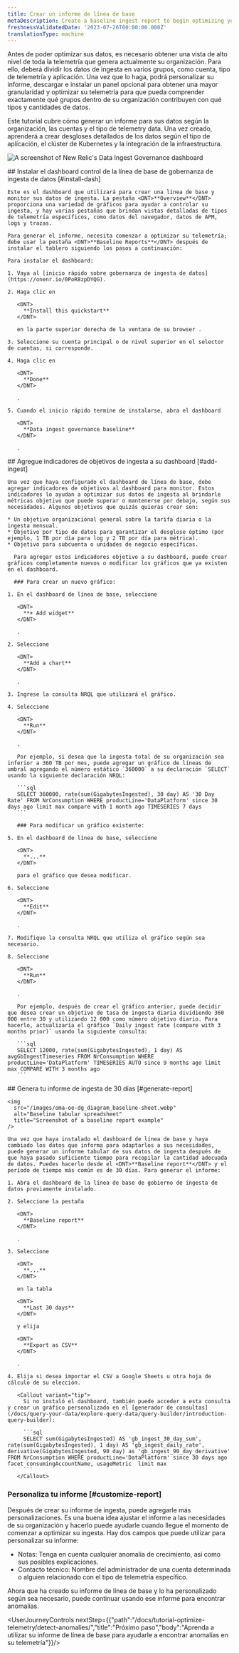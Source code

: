 ```yaml
---
title: Crear un informe de línea de base
metaDescription: Create a baseline ingest report to begin optimizing your data.
freshnessValidatedDate: '2023-07-26T00:00:00.000Z'
translationType: machine
---
```


Antes de poder optimizar sus datos, es necesario obtener una vista de alto nivel de toda la telemetría que genera actualmente su organización. Para ello, deberá dividir los datos de ingesta en varios grupos, como cuenta, tipo de telemetría y aplicación. Una vez que lo haga, podrá personalizar su informe, descargar e instalar un panel opcional para obtener una mayor granularidad y optimizar su telemetría para que pueda comprender exactamente qué grupos dentro de su organización contribuyen con qué tipos y cantidades de datos.

Este tutorial cubre cómo generar un informe para sus datos según la organización, las cuentas y el tipo de telemetry data. Una vez creado, aprenderá a crear desgloses detallados de los datos según el tipo de aplicación, el clúster de Kubernetes y la integración de la infraestructura.

<img
  title="Data Ingest Dash"
  alt="A screenshot of New Relic's Data Ingest Governance dashboard"
  src="/images/dashboards_screenshot-crop_data-ingest-gov-dashboard.webp"
/>

<Steps>
  <Step>
    ## Instalar el dashboard control de la línea de base de gobernanza de ingesta de datos [#install-dash]

    Este es el dashboard que utilizará para crear una línea de base y monitor sus datos de ingesta. La pestaña <DNT>**Overview**</DNT> proporciona una variedad de gráficos para ayudar a controlar su ingesta, y hay varias pestañas que brindan vistas detalladas de tipos de telemetría específicos, como datos del navegador, datos de APM, logs y trazas.

    Para generar el informe, necesita comenzar a optimizar su telemetría; debe usar la pestaña <DNT>**Baseline Reports**</DNT> después de instalar el tablero siguiendo los pasos a continuación:

    Para instalar el dashboard:

    1. Vaya al [inicio rápido sobre gobernanza de ingesta de datos](https://onenr.io/0PoR8zpDYQG).

    2. Haga clic en

       <DNT>
         **Install this quickstart**
       </DNT>

       en la parte superior derecha de la ventana de su browser .

    3. Seleccione su cuenta principal o de nivel superior en el selector de cuentas, si corresponde.

    4. Haga clic en

       <DNT>
         **Done**
       </DNT>

       .

    5. Cuando el inicio rápido termine de instalarse, abra el dashboard

       <DNT>
         **Data ingest governance baseline**
       </DNT>

       .
  </Step>

  <Step>
    ## Agregue indicadores de objetivos de ingesta a su dashboard [#add-ingest]

    Una vez que haya configurado el dashboard de línea de base, debe agregar indicadores de objetivos al dashboard para monitor. Estos indicadores lo ayudan a optimizar sus datos de ingesta al brindarle métricas objetivo que puede superar o mantenerse por debajo, según sus necesidades. Algunos objetivos que quizás quieras crear son:

    * Un objetivo organizacional general sobre la tarifa diaria o la ingesta mensual.
    * Objetivo por tipo de datos para garantizar el desglose óptimo (por ejemplo, 1 TB por día para log y 2 TB por día para métrica).
    * Objetivo para subcuenta o unidades de negocio específicas.

      Para agregar estos indicadores objetivo a su dashboard, puede crear gráficos completamente nuevos o modificar los gráficos que ya existen en el dashboard.

      ### Para crear un nuevo gráfico:

    1. En el dashboard de línea de base, seleccione

       <DNT>
         **+ Add widget**
       </DNT>

       .

    2. Seleccione

       <DNT>
         **Add a chart**
       </DNT>

       .

    3. Ingrese la consulta NRQL que utilizará el gráfico.

    4. Seleccione

       <DNT>
         **Run**
       </DNT>

       .

       Por ejemplo, si desea que la ingesta total de su organización sea inferior a 360 TB por mes, puede agregar un gráfico de líneas de umbral agregando el número estático `360000` a su declaración `SELECT` usando la siguiente declaración NRQL:

       ```sql
       SELECT 360000, rate(sum(GigabytesIngested), 30 day) AS '30 Day Rate' FROM NrConsumption WHERE productLine='DataPlatform' since 30 days ago limit max compare with 1 month ago TIMESERIES 7 days
       ```

       ### Para modificar un gráfico existente:

    5. En el dashboard de línea de base, seleccione

       <DNT>
         **...**
       </DNT>

       para el gráfico que desea modificar.

    6. Seleccione

       <DNT>
         **Edit**
       </DNT>

       .

    7. Modifique la consulta NRQL que utiliza el gráfico según sea necesario.

    8. Seleccione

       <DNT>
         **Run**
       </DNT>

       .

       Por ejemplo, después de crear el gráfico anterior, puede decidir que desea crear un objetivo de tasa de ingesta diaria dividiendo 360 000 entre 30 y utilizando 12 000 como número objetivo diario. Para hacerlo, actualizaría el gráfico `Daily ingest rate (compare with 3 months prior)` usando la siguiente consulta:

       ```sql
       SELECT 12000, rate(sum(GigabytesIngested), 1 day) AS avgGbIngestTimeseries FROM NrConsumption WHERE productLine='DataPlatform' TIMESERIES AUTO since 9 months ago limit max COMPARE WITH 3 months ago
       ```
  </Step>

  <Step>
    ## Genera tu informe de ingesta de 30 días [#generate-report]

    <img
      src="/images/oma-oe-dg_diagram_baseline-sheet.webp"
      alt="Baseline tabular spreadsheet"
      title="Screenshot of a baseline report example"
    />

    Una vez que haya instalado el dashboard de línea de base y haya cambiado los datos que informa para adaptarlos a sus necesidades, puede generar un informe tabular de sus datos de ingesta después de que haya pasado suficiente tiempo para recopilar la cantidad adecuada de datos. Puedes hacerlo desde el <DNT>**Baseline report**</DNT> y el período de tiempo más común es de 30 días. Para generar el informe:

    1. Abra el dashboard de la línea de base de gobierno de ingesta de datos previamente instalado.

    2. Seleccione la pestaña

       <DNT>
         **Baseline report**
       </DNT>

       .

    3. Seleccione

       <DNT>
         **...**
       </DNT>

       en la tabla

       <DNT>
         **Last 30 days**
       </DNT>

       y elija

       <DNT>
         **Export as CSV**
       </DNT>

       .

    4. Elija si desea importar el CSV a Google Sheets u otra hoja de cálculo de su elección.

       <Callout variant="tip">
         Si no instaló el dashboard, también puede acceder a esta consulta y crear un gráfico personalizado en el [generador de consultas](/docs/query-your-data/explore-query-data/query-builder/introduction-query-builder):

         ```sql
         SELECT sum(GigabytesIngested) AS 'gb_ingest_30_day_sum', rate(sum(GigabytesIngested), 1 day) AS 'gb_ingest_daily_rate', derivative(GigabytesIngested, 90 day) as 'gb_ingest_90_day_derivative' FROM NrConsumption WHERE productLine='DataPlatform' since 30 days ago facet consumingAccountName, usageMetric  limit max
         ```
       </Callout>
  </Step>
</Steps>

### Personaliza tu informe [#customize-report]

Después de crear su informe de ingesta, puede agregarle más personalizaciones. Es una buena idea ajustar el informe a las necesidades de su organización y hacerlo puede ayudarle cuando llegue el momento de comenzar a optimizar su ingesta. Hay dos campos que puede utilizar para personalizar su informe:

* Notas: Tenga en cuenta cualquier anomalía de crecimiento, así como sus posibles explicaciones.
* Contacto técnico: Nombre del administrador de una cuenta determinada o alguien relacionado con el tipo de telemetría específico.

Ahora que ha creado su informe de línea de base y lo ha personalizado según sea necesario, puede continuar usando ese informe para encontrar anomalías.

<UserJourneyControls nextStep={{"path":"/docs/tutorial-optimize-telemetry/detect-anomalies/","title":"Próximo paso","body":"Aprenda a utilizar su informe de línea de base para ayudarle a encontrar anomalías en su telemetría"}}/>
